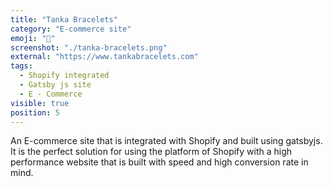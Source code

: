 ```yaml
---
title: "Tanka Bracelets"
category: "E-commerce site"
emoji: "🛒"
screenshot: "./tanka-bracelets.png"
external: "https://www.tankabracelets.com"
tags:
  - Shopify integrated
  - Gatsby js site
  - E - Commerce
visible: true
position: 5
---
```


An E-commerce site that is integrated with Shopify and built using gatsbyjs.
It is the perfect solution for using the platform of Shopify with a high performance website that is built with speed and high conversion rate in mind.
